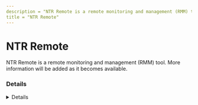 ```yaml
---
description = "NTR Remote is a remote monitoring and management (RMM) tool. More information will be added as it becomes available."
title = "NTR Remote"
---
```




# NTR Remote

NTR Remote is a remote monitoring and management (RMM) tool. More information will be added as it becomes available.

### Details
<Details author={""}
         category={""}
         created={""}
         website={""}
         lastModified={"2/26/2024"}
         privileges={""}
         free={ false }
         verification={ false }
/>

#### Installation Paths
<Card code={ ["NTRsupportPro_EN.exe"] }/>

#### Supported OS
<Badges color="warning" badges={ ["Windows"] }/>




### Forensic Artifacts




#### Network Artifacts
<EuiSpacer size="xl"/>
<NetworkArtifactsTable data={ [{"Description": "Known remote domains", "Domains": ["*.ntrsupport.com"], "Ports": []}] }/>




### Detections
- Detects potential network activity of NTR Remote RMM tool
  - [Sigma Rule](https://github.com/magicsword-io/LOLRMM/blob/main/detections/sigma/ntr_remote_network_sigma.yml)
- Detects potential processes activity of NTR Remote RMM tool
  - [Sigma Rule](https://github.com/magicsword-io/LOLRMM/blob/main/detections/sigma/ntr_remote_processes_sigma.yml)

### References
- [DOA as of 2024](DOA as of 2024)

